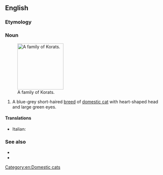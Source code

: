 ==English==

===Etymology===
{{etyl|th|en}}

===Noun===
{{en-noun}}
[[File:Korat Family.jpg|thumb|150px|right|A family of Korats.]]
# A blue-grey short-haired [[breed]] of [[domestic cat]] with heart-shaped head and large green eyes.

====Translations====
{{checktrans-top}}
* Italian: {{t-check|it|gatto Korat}}
{{trans-mid}}

{{trans-bottom}}

===See also===
* {{pedia}}
* {{commonslite|Category:Korat}}

[[Category:en:Domestic cats]]